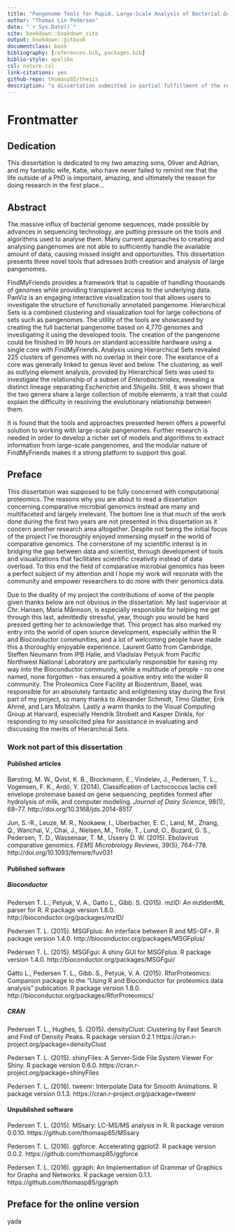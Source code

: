 ```yaml
--- 
title: "Pangenome Tools for Rapid, Large-Scale Analysis of Bacterial Genomes"
author: "Thomas Lin Pedersen"
date: "`r Sys.Date()`"
site: bookdown::bookdown_site
output: bookdown::gitbook
documentclass: book
bibliography: [references.bib, packages.bib]
biblio-style: apalike
csl: nature.csl
link-citations: yes
github-repo: thomasp85/thesis
description: "a dissertation submitted in partial fulfillment of the requirements for the degree of Doctor of Philosophy in Systems Biology"
---
```


# Frontmatter {-}

## Dedication {-}
This dissertation is dedicated to my two amazing sons, Oliver and Adrian, and my fantastic wife, Katie, who have never failed to remind me that the life outside of a PhD is important, amazing, and ultimately the reason for doing research in the first place...

## Abstract {-}
<span class="newthought">The massive influx of bacterial genome sequences</span>, made possible by advances in sequencing technology, are putting pressure on the tools and algorithms used to analyse them. Many current approaches to creating and analysing pangenomes are not able to sufficiently handle the available amount of data, causing missed insight and opportunities. This dissertation presents three novel tools that adresses both creation and analysis of large pangenomes. 

<span class="abr">FindMyFriends</span> provides a framework that is capable of handling thousands of genomes while providing transparent access to the underlying data. <span class="abr">PanViz</span> is an engaging interactive visualization tool that allows users to investigate the structure of functionally annotated pangenome. <span class="abr">Hierarchical Sets</span> is a combined clustering and visualization tool for large collections of sets such as pangenomes. The utility of the tools are showcased by creating the full bacterial pangenome based on 4,770 genomes and investigating it using the developed tools. The creation of the pangenome could be finished in 99 hours on standard accessible hardware using a single core with <span class="abr">FindMyFriends</span>. Analysis using <span class="abr">Hierarchical Sets</span> revealed 225 clusters of genomes with no overlap in their core. The existance of a core was generally linked to genus level and below. The clustering, as well as outlying element analysis, provided by <span class="abr">Hierarchical Sets</span> was used to investigate the relationship of a subset of *Enterobacteriales*, revealing a distinct lineage separating *Escherichia* and *Shigella*. Still, it was shown that the two genera share a large collection of mobile elements, a trait that could explain the difficulty in resolving the evolutionary relationship between them. 

It is found that the tools and approaches presented herein offers a powerful solution to working with large-scale pangenomes. Further research is needed in order to develop a richer set of models and algorithms to extract information from large-scale pangenomes, and the modular nature of <span class="abr">FindMyFriends</span> makes it a strong platform to support this goal.

## Preface {-}
<span class="newthought">This dissertation was supposed to be</span> fully concerned with computational proteomics. The reasons why you are about to read a dissertation concerning comparative microbial genomics instead are many and multifaceted and largely irrelevant. The bottom line is that much of the work done during the first two years are not presented in this dissertation as it concern another research area altogether. Despite not being the initial focus of the project I've thoroughly enjoyed immersing myself in the world of comparative genomics. The cornerstone of my scientific interest is in bridging the gap between data and scientist, through development of tools and visualizations that facilitates scientific creativity instead of data overload. To this end the field of comparative microbial genomics has been a perfect subject of my attention and I hope my work will resonate with the community and empower researchers to do more with their genomics data.

Due to the duality of my project the contributions of some of the people given thanks below are not obvious in the dissertation. My last supervisor at Chr. Hansen, Maria Månnson, is especially responsible for helping me get through this last, admittedly stressful, year, though you would be hard pressed getting her to acknowledge that. This project has also marked my entry into the world of open source development, especially within the <span class="abr">R</span> and <span class="abr">Bioconductor</span> communities, and a lot of welcoming people have made this a thoroughly enjoyable experience. Laurent Gatto from Cambridge, Steffen Neumann from IPB Halle, and Vladislav Petyuk from Pacific Northwest National Laboratory are particularly responsible for easing my way into the <span class="abr">Bioconductor</span> community, while a multitude of people - no one named, none forgotten - has ensured a positive entry into the wider <span class="abr">R</span> community. The Proteomics Core Facility at Biozentrum, Basel, was responsible for an absolutely fantastic and enlightening stay during the first part of my project, so many thanks to Alexander Schmidt, Timo Glatter, Erik Ahrné, and Lars Molzahn. Lastly a warm thanks to the Visual Computing Group at Harvard, especially Hendrik Strobelt and Kasper Dinkla, for responding to my unsolicited plea for assistance in evaluating and discussing the merits of <span class="abr">Hierarchical Sets</span>.

### Work not part of this dissertation {-}

#### Published articles {-}
Børsting, M. W., Qvist, K. B., Brockmann, E., Vindeløv, J., Pedersen, T. L., Vogensen, F. K., Ardö, Y. (2014). Classification of Lactococcus lactis cell envelope proteinase based on gene sequencing, peptides formed after hydrolysis of milk, and computer modeling. *Journal of Dairy Science*, 98(1), 68–77. http://doi.org/10.3168/jds.2014-8517

Jun, S.-R., Leuze, M. R., Nookaew, I., Uberbacher, E. C., Land, M., Zhang, Q., Wanchai, V., Chai, J., Nielsen, M., Trolle, T., Lund, O., Buzard, G. S., Pedersen, T. D., Wassenaar, T. M., Ussery D. W. (2015). Ebolavirus comparative genomics. *FEMS Microbiology Reviews*, 39(5), 764–778. http://doi.org/10.1093/femsre/fuv031

#### Published software {-}

##### Bioconductor {-}
Pedersen T. L., Petyuk, V. A., Gatto L., Gibb. S. (2015). mzID: An mzIdentML parser for R. R package version 1.8.0. http://bioconductor.org/packages/mzID/

Pedersen T. L. (2015). MSGFplus: An interface between R and MS-GF+. R package version 1.4.0. http://bioconductor.org/packages/MSGFplus/

Pedersen T. L. (2015). MSGFgui: A shiny GUI for MSGFplus. R package version 1.4.0. http://bioconductor.org/packages/MSGFgui/

Gatto L., Pedersen T. L., Gibb. S., Petyuk, V. A. (2015). RforProteomics: Companion package to the "Using R and Bioconductor for proteomics data analysis" publication. R package version 1.8.0. http://bioconductor.org/packages/RforProteomics/

##### CRAN {-}
Pedersen T. L., Hughes, S. (2015). densityClust: Clustering by Fast Search and Find of Density Peaks. R package version 0.2.1 https://cran.r-project.org/package=densityClust

Pedersen T. L. (2015). shinyFiles: A Server-Side File System Viewer For Shiny. R package version 0.6.0. https://cran.r-project.org/package=shinyFiles

Pedersen T. L. (2016). tweenr: Interpolate Data for Smooth Animations. R package version 0.1.3. https://cran.r-project.org/package=tweenr

#### Unpublished software {-}
Pedersen T. L. (2015). MSsary: LC-MS/MS analysis in R. R package version 0.0.10. https://github.com/thomasp85/MSsary

Pedersen T. L. (2016). ggforce: Accelerating ggplot2. R package version 0.0.2. https://github.com/thomasp85/ggforce

Pedersen T. L. (2016). ggraph: An Implementation of Grammar of Graphics for Graphs and Networks. R package version 0.1.1. https://github.com/thomasp85/ggraph

## Preface for the online version {-}
yada
